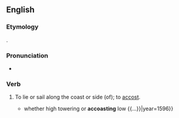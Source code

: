 ==English==

===Etymology===
{{blend|accost|coast|lang=en}}.

===Pronunciation===
* {{rhymes|əʊst|lang=en}}

===Verb===
{{en-verb}} {{tcx|obsolete|lang=en}}

# {{lb|en|transitive|intransitive}} To lie or sail along the coast or side (of); to [[accost]].
#* {{quote-book|lang=en|author=Edmund Spenser|title=The Faerie Queene|passage={{...}} whether high towering or '''accoasting''' low {{...}}|year=1596}}